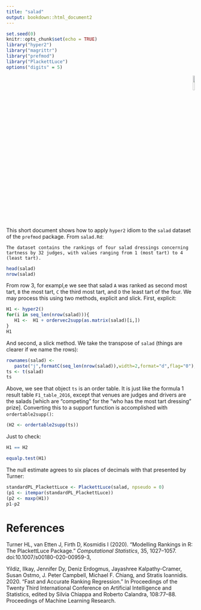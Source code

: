 ```yaml
---
title: "salad"
output: bookdown::html_document2
---
```


```r
set.seed(0)
knitr::opts_chunk$set(echo = TRUE)
library("hyper2")
library("magrittr")
library("prefmod")
library("PlackettLuce")
options("digits" = 5)
```

<p style="text-align: right;">
![](`r system.file("help/figures/hyper2.png", package = "hyper2")`){width=10%}
</p>


This short document shows how to apply `hyper2` idiom to the `salad`
dataset of the `prefmod` package.  From `salad.Rd`:   

```
The dataset contains the rankings of four salad dressings concerning
tartness by 32 judges, with values ranging from 1 (most tart) to 4
(least tart).
```

```r
head(salad)
nrow(salad)
```

From row 3, for exampl,e we see that salad `A` was ranked as second
most tart, `B` the most tart, `C` the third most tart, and `D` the
least tart of the four.  We may process this using two methods,
explicit and slick.  First, explicit:

```r
H1 <- hyper2()
for(i in seq_len(nrow(salad))){
   H1 <-  H1 + ordervec2supp(as.matrix(salad)[i,])
}
H1
```

And second, a slick method.  We take the transpose of `salad` (things
are clearer if we name the rows):

```r
rownames(salad) <-
   paste("j",formatC(seq_len(nrow(salad)),width=2,format="d",flag="0"),sep="")
ts <- t(salad)
ts
```

Above, we see that object `ts` is an order table.  It is just like the
formula 1 result table `F1_table_2016`, except that venues are judges
and drivers are the salads [which are "competing" for the "who has the
most tart dressing" prize].  Converting this to a support function is
accomplished with `ordertable2supp()`:

```r
(H2 <- ordertable2supp(ts))
```

Just to check:

```r
H1 == H2
```


```r
equalp.test(H1)
```

The null estimate agrees to six places of decimals with that
presented by Turner:

```r
standardPL_PlackettLuce <- PlackettLuce(salad, npseudo = 0)
(p1 <- itempar(standardPL_PlackettLuce))
(p2 <- maxp(H1))
p1-p2
```



# References

Turner HL, van Etten J, Firth D, Kosmidis I (2020).  "Modelling
Rankings in R: The PlackettLuce Package."  _Computational Statistics_,
35, 1027–1057. doi:10.1007/s00180-020-00959-3,
\url{https://doi.org/10.1007/s00180-020-00959-3}

Yildiz, Ilkay, Jennifer Dy, Deniz Erdogmus, Jayashree Kalpathy-Cramer,
Susan Ostmo, J. Peter Campbell, Michael F. Chiang, and Stratis
Ioannidis. 2020. "Fast and Accurate Ranking Regression."  In
Proceedings of the Twenty Third International Conference on Artificial
Intelligence and Statistics, edited by Silvia Chiappa and Roberto
Calandra, 108:77–88. Proceedings of Machine Learning
Research. \url{http://proceedings.mlr.press/v108/yildiz20a.html}

